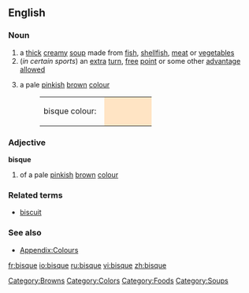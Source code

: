 {{wikipedia}}
==English==

===Noun===
{{en-noun|s|-}}

# a [[thick]] [[creamy]] [[soup]] made from [[fish]], [[shellfish]], [[meat]] or [[vegetable]]s
# (''in certain sports'') an [[extra]] [[turn]], [[free]] [[point]] or some other [[advantage]] [[allowed]]
# {{colour}} a pale [[pink]]ish [[brown]] [[colour]]
#:<table><tr><td>bisque colour: &nbsp;</td><td bgcolor="#FFE4C4" width="80">&nbsp; </td></tr></table>

===Adjective===
'''bisque'''

# {{colour}} of a pale [[pink]]ish [[brown]] [[colour]]

===Related terms===
*[[biscuit]]

===See also===
*[[Wiktionary_Appendix:Colours|Appendix:Colours]]

[[Category:Browns]]
[[Category:Colors]]
[[Category:Foods]]
[[Category:Soups]]

[[fr:bisque]]
[[io:bisque]]
[[ru:bisque]]
[[vi:bisque]]
[[zh:bisque]]